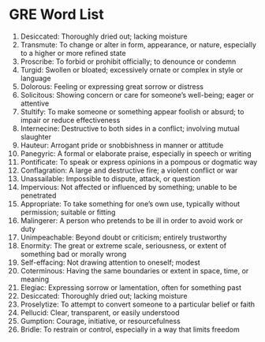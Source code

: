 # GRE Word List
<ol>
<li id = "Desiccated">Desiccated: Thoroughly dried out; lacking moisture</li>
<li id="Transmute">Transmute: To change or alter in form, appearance, or nature, especially to a higher or more refined state</li>
<li id="Proscribe">Proscribe: To forbid or prohibit officially; to denounce or condemn</li>
<li id="Turgid">Turgid: Swollen or bloated; excessively ornate or complex in style or language</li>
<li id="Dolorous">Dolorous: Feeling or expressing great sorrow or distress</li>
<li id="Solicitous">Solicitous: Showing concern or care for someone's well-being; eager or attentive</li>
<li id="Stultify">Stultify: To make someone or something appear foolish or absurd; to impair or reduce effectiveness</li>
<li id="Internecine">Internecine: Destructive to both sides in a conflict; involving mutual slaughter</li>
<li id="Hauteur">Hauteur: Arrogant pride or snobbishness in manner or attitude</li>
<li id="Panegyric">Panegyric: A formal or elaborate praise, especially in speech or writing</li>
<li id="Pontificate">Pontificate: To speak or express opinions in a pompous or dogmatic way</li>
<li id="Conflagration">Conflagration: A large and destructive fire; a violent conflict or war</li>
<li id="Unassailable">Unassailable: Impossible to dispute, attack, or question</li>
<li id="Impervious">Impervious: Not affected or influenced by something; unable to be penetrated</li>
<li id="Appropriate">Appropriate: To take something for one’s own use, typically without permission; suitable or fitting</li>
<li id="Malingerer">Malingerer: A person who pretends to be ill in order to avoid work or duty</li>
<li id="Unimpeachable">Unimpeachable: Beyond doubt or criticism; entirely trustworthy</li>
<li id="Enormity">Enormity: The great or extreme scale, seriousness, or extent of something bad or morally wrong</li>
<li id="Self-effacing">Self-effacing: Not drawing attention to oneself; modest</li>
<li id="Coterminous">Coterminous: Having the same boundaries or extent in space, time, or meaning</li>
<li id="Elegiac">Elegiac: Expressing sorrow or lamentation, often for something past</li>
<li id="Desiccated">Desiccated: Thoroughly dried out; lacking moisture</li>
<li id="Proselytize">Proselytize: To attempt to convert someone to a particular belief or faith</li>
<li id="Pellucid">Pellucid: Clear, transparent, or easily understood</li>
<li id="Gumption">Gumption: Courage, initiative, or resourcefulness</li>
<li id="Bridle">Bridle: To restrain or control, especially in a way that limits freedom</li>

</ol>


